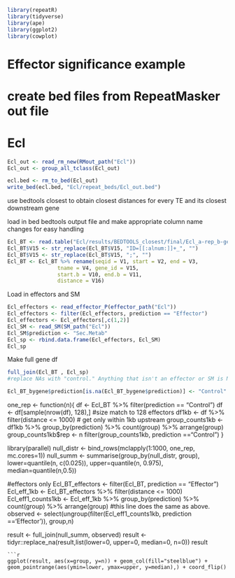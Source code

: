 ```r
library(repeatR)
library(tidyverse)
library(ape)
library(ggplot2)
library(cowplot)
```

# Effector significance example

# create bed files from RepeatMasker out file

# Ecl
```r
Ecl_out <- read_rm_new(RMout_path("Ecl"))
Ecl_out <- group_all_tclass(Ecl_out)

ecl.bed <- rm_to_bed(Ecl_out)
write_bed(ecl.bed, "Ecl/repeat_beds/Ecl_out.bed")
```

use bedtools closest to obtain closest distances for every TE and its closest downstream gene

load in bed bedtools output file and make appropriate column name changes for easy handling

```r
Ecl_BT <- read.table("Ecl/results/BEDTOOLS_closest/final/Ecl_a-rep_b-gene_-d-Dref-iu.gff3")
Ecl_BT$V15 <- str_replace(Ecl_BT$V15, "ID=[[:alnum:]]+_", "")
Ecl_BT$V15 <- str_replace(Ecl_BT$V15, ";", "") 
Ecl_BT <- Ecl_BT %>% rename(seqid = V1, start = V2, end = V3,
                tname = V4, gene_id = V15, 
                start.b = V10, end.b = V11, 
                distance = V16)
```

Load in effectors and SM

```r
Ecl_effectors <- read_effector_P(effector_path("Ecl"))
Ecl_effectors <- filter(Ecl_effectors, prediction == "Effector")
Ecl_effectors <- Ecl_effectors[,c(1,2)]
Ecl_SM <- read_SM(SM_path("Ecl"))
Ecl_SM$prediction <- "Sec.Metab"
Ecl_sp <- rbind.data.frame(Ecl_effectors, Ecl_SM)
Ecl_sp
```
Make full gene df

```r
full_join(Ecl_BT , Ecl_sp)
#replace NAs with "control." Anything that isn't an effector or SM is NA

Ecl_BT_bygene$prediction[is.na(Ecl_BT_bygene$prediction)] <- "Control"
```
one_rep <- function(n){
  df <- Ecl_BT %>% filter(prediction == "Control")
  df <- df[sample(nrow(df), 128),] #size match to 128 effectors
  df1kb <- df %>% filter(distance <= 1000) # get only within 1kb upstream
  group_counts1kb <- df1kb %>%  group_by(prediction) %>% 
    count(group) %>% arrange(group)
  group_counts1kb$rep <- n
  filter(group_counts1kb, prediction =="Control")
}

library(parallel)
null_distr <- bind_rows(mclapply(1:1000, one_rep, mc.cores=1))
null_summ <- summarise(group_by(null_distr, group), lower=quantile(n, c(0.025)), upper=quantile(n, 0.975), median=quantile(n,0.5))

#effectors only
Ecl_BT_effectors <- filter(Ecl_BT, prediction == "Effector")
Ecl_eff_1kb <- Ecl_BT_effectors %>% filter(distance <= 1000)
Ecl_eff1_counts1kb <- Ecl_eff_1kb %>% group_by(prediction) %>% 
    count(group) %>% arrange(group)
#this line does the same as above.
observed <- select(ungroup(filter(Ecl_eff1_counts1kb, prediction =='Effector')), group,n)

result <- full_join(null_summ, observed)
result <- tidyr::replace_na(result,list(lower=0, upper=0, median=0, n=0))
result
```
```r
ggplot(result, aes(x=group, y=n)) + geom_col(fill="steelblue") + geom_pointrange(aes(ymin=lower, ymax=upper, y=median),) + coord_flip()
```



